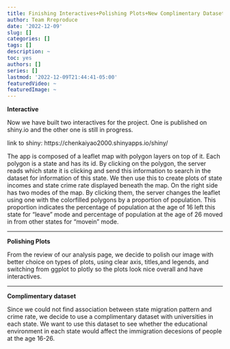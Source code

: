 ```yaml
---
title: Finishing Interactives+Polishing Plots+New Complimentary Dataset
author: Team Rreproduce
date: '2022-12-09'
slug: []
categories: []
tags: []
description: ~
toc: yes
authors: []
series: []
lastmod: '2022-12-09T21:44:41-05:00'
featuredVideo: ~
featuredImage: ~
---
```


**Interactive**


Now we have built two interactives for the project. One is published on shiny.io and the other one is still in progress. 


link to shiny: https://chenkaiyao2000.shinyapps.io/shiny/


The app is composed of a leaflet map with polygon layers on top of it. Each polygon is a state and has its id. By clicking on the polygon, the server reads which state it is clicking and send this information to search in the dataset for information of this state. We then use this to create plots of state incomes and state crime rate displayed beneath the map. On the right side has two modes of the map. By clicking them, the server changes the leaflet using one with the colorfilled polygons by a proportion of population. This proportion indicates the percentage of population at the age of 16 left this state for "leave" mode and percentage of population at the age of 26 moved in from other states for "movein" mode. 

-----

**Polishing Plots**


From the review of our analysis page, we decide to polish our image with better choice on types of plots, using clear axis, titles,and legends, and switching from ggplot to plotly so the plots look nice overall and have interactives. 

-----

**Complimentary dataset**


Since we could not find association between state migration pattern and crime rate, we decide to use a complimentary dataset with universities in each state. We want to use this dataset to see whether the educational environment in each state would affect the immigration decesions of people at the age 16-26.
